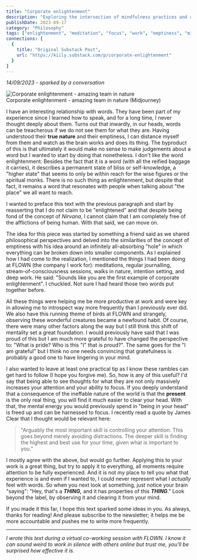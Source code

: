 ```yaml
---
title: "Corporate enlightenment"
description: "Exploring the intersection of mindfulness practices and corporate productivity, sparked by a conversation about finding enlightenment within the workplace through meditation, nature observation, and deep focus."
publishDate: 2023-09-17
category: "Philosophy"
tags: ["enlightenment", "meditation", "focus", "work", "emptiness", "mindfulness"]
connections: [
  {
    title: "Original Substack Post",
    url: "https://kiily.substack.com/p/corporate-enlightenment"
  }
]
---
```



*14/09/2023 - sparked by a conversation*

<div class={"flex flex-col items-center justify-center"}>
  <Image src={corporateEnlightenmentImage} alt="Corporate enlightenment - amazing team in nature " width={600} height={400} class="w-full max-w-2xl h-auto" />
  <figcaption class="mt-2 text-center text-sm text-garden-secondary dark:text-garden-dark-secondary font-body">Corporate enlightenment - amazing team in nature (Midjourney)</figcaption>
</div>

I have an interesting relationship with words. They have been part of my experience since I learned how to speak, and for a long time, I never thought deeply about them. Turns out that inwardly, in our heads, words can be treacherous if we do not see them for what they are. Having understood their **true nature** and their emptiness, I can distance myself from them and watch as the brain works and does its thing. The byproduct of this is that ultimately it would make no sense to make judgements about a word but I wanted to start by doing that nonetheless. I don't like the word enlightenment. Besides the fact that it is a word (with all the reified baggage it carries), it describes a permanent state of bliss or self-knowledge, a "higher state" that seems to only be within reach for the wise figures or the spiritual monks. There is no such thing as enlightenment, but despite that fact, it remains a word that resonates with people when talking about "the place" we all want to reach.

I wanted to preface this text with the previous paragraph and start by reasserting that I do not claim to be "enlightened" and that despite being fond of the concept of *Nirvana*, I cannot claim that I am completely free of the afflictions of being human. With that said, we can move on.

The idea for this piece was started by something a friend said as we shared philosophical perspectives and delved into the similarities of the concept of emptiness with his idea around an infinitely all-absorbing "hole" in which everything can be broken down into smaller components. As I explained how I had come to the realization, I mentioned the things I had been doing at FLOWN (the company I work for): meditations, regular journalling, stream-of-consciousness sessions, walks in nature, intention setting, and deep work. He said: "Sounds like you are the first example of corporate enlightenment". I chuckled. Not sure I had heard those two words put together before.

All these things were helping me be more productive at work and were key in allowing me to introspect way more frequently than I previously ever did. We also have this running theme of birds at FLOWN and strangely, observing these wonderful creatures became a newfound habit. Of course, there were many other factors along the way but I still think this shift of mentality set a great foundation. I would previously have said that I was proud of this but I am much more grateful to have changed the perspective to: "What is pride? Who is this "I" that is proud?". The same goes for the "I am grateful" but I think no one needs convincing that gratefulness is probably a good one to have lingering in your mind.

I also wanted to leave at least one practical tip as I know these rambles can get hard to follow (I hope you forgive me). So, how is any of this useful? I'd say that being able to see thoughts for what they are not only massively increases your attention and your ability to focus. If you deeply understand that a consequence of the ineffable nature of the world is that the **present** is the only real thing, you will find it much easier to clear your head. With that, the mental energy you would previously spend in "being in your head" is freed up and can be harnessed to focus. I recently read a quote by James Clear that I thought would be relevant here:

> "Arguably the most important skill is controlling your attention. This goes beyond merely avoiding distractions. The deeper skill is finding the highest and best use for your time, given what is important to you."

I mostly agree with the above, but would go further. Applying this to your work is a great thing, but try to apply it to everything, all moments require attention to be fully experienced. And it is not my place to tell you what that experience is and even if I wanted to, I could never represent what I *actually* feel with words. So when you next look at something, just notice your brain "saying": "Hey, that's a ***THING,*** and it has properties of this ***THING***." Look beyond the label, by observing it and clearing it from your mind.

If you made it this far, I hope this text sparked some ideas in you. As always, thanks for reading! And please subscribe to the newsletter; it helps me be more accountable and pushes me to write more frequently.

---

*I wrote this text during a virtual co-working session with FLOWN. I know it can sound weird to work in silence with others online but trust me, you'll be surprised how effective it is.* 